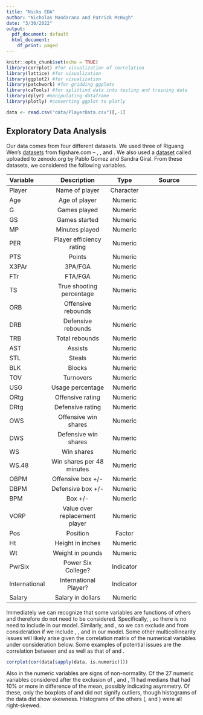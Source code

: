 ```yaml
---
title: "Nicks EDA"
author: "Nicholas Mandarano and Patrick McHugh"
date: "3/30/2022"
output:
  pdf_document: default
  html_document:
    df_print: paged
---
```


```r
knitr::opts_chunk$set(echo = TRUE)
library(corrplot) #for visualization of correlation
library(lattice) #for visualization
library(ggplot2) #for visualization
library(patchwork) #for gridding ggplots
library(caTools) #for splittind data into testing and training data
library(dplyr) #manipulating dataframe
library(plotly) #converting ggplot to plotly

data <- read.csv("data/PlayerData.csv")[,-1]
```

## Exploratory Data Analysis

Our data comes from four different datasets. We used three of Riguang Wen's [datasets](https://figshare.com/articles/dataset/NBA_data/5414170) from figshare.com -- \texttt{players cv}, \texttt{players salary}, and \texttt{players stat}. We also used a [dataset](https://zenodo.org/record/3750329#.YkT6YW7MJAe) called \texttt{NBA RS 2020-1950 Stats} uploaded to zenodo.org by Pablo Gomez and Sandra Giral. From these datasets, we considered the following variables.

| Variable      | Description               | Type          | Source                  |
|:--------------|:-------------------------:|:-------------:|:-----------------------:|
| Player        | Name of player            | Character     | \texttt{players stat}   |
| Age           | Age of player             | Numeric       | \texttt{players stat}   |
| G             | Games played              | Numeric       | \texttt{players stat}   |
| GS            | Games started             | Numeric       | \texttt{players stat}   |
| MP            | Minutes played            | Numeric       | \texttt{players stat}   |
| PER           | Player efficiency rating  | Numeric       | \texttt{players stat}   |
| PTS           | Points                    | Numeric       | \texttt{NBA RS 2020-1950 Stats} |
| X3PAr         | 3PA/FGA                   | Numeric       | \texttt{players stat}   |
| FTr           | FTA/FGA                   | Numeric       | \texttt{players stat}   |
| TS            | True shooting percentage  | Numeric       | \texttt{NBA RS 2020-1950 Stats} |
| ORB           | Offensive rebounds        | Numeric       | \texttt{players stat}   |
| DRB           | Defensive rebounds        | Numeric       | \texttt{players stat}   |
| TRB           | Total rebounds            | Numeric       | \texttt{players stat}   |
| AST           | Assists                   | Numeric       | \texttt{players stat}   |
| STL           | Steals                    | Numeric       | \texttt{players stat}   |
| BLK           | Blocks                    | Numeric       | \texttt{players stat}   |
| TOV           | Turnovers                 | Numeric       | \texttt{players stat}   |
| USG           | Usage percentage          | Numeric       | \texttt{players stat}   |
| ORtg          | Offensive rating          | Numeric       | \texttt{players stat}   |
| DRtg          | Defensive rating          | Numeric       | \texttt{players stat}   |
| OWS           | Offensive win shares      | Numeric       | \texttt{players stat}   |
| DWS           | Defensive win shares      | Numeric       | \texttt{players stat}   |
| WS            | Win shares                | Numeric       | \texttt{players stat}   |
| WS.48         | Win shares per 48 minutes | Numeric       | \texttt{players stat}   |
| OBPM          | Offensive box +/-         | Numeric       | \texttt{players stat}   |
| DBPM          | Defensive box +/-         | Numeric       | \texttt{players stat}   |
| BPM           | Box +/-                   | Numeric       | \texttt{players stat}   |
| VORP          | Value over replacement player | Numeric   | \texttt{players stat}   |
| Pos           | Position                  | Factor        | \texttt{players salary} |
| Ht            | Height in inches          | Numeric       | \texttt{players salary} |
| Wt            | Weight in pounds          | Numeric       | \texttt{players salary} |
| PwrSix        | Power Six College?        | Indicator     | \texttt{players cv}     |
| International | International Player?     | Indicator     | \texttt{players cv}     |
| Salary        | Salary in dollars         | Numeric       | \texttt{players salary}  |

Immediately we can recognize that some variables are functions of others and therefore do not need to be considered. Specifically, \texttt{BPM = OBPM + DBPM}, so there is no need to include \texttt{BPM} in our model. Similarly, \texttt{WS = OWS + DWS} and \texttt{TRB = ORB + DRB}, so we can exclude \texttt{WS} and \texttt{TRB} from consideration if we include \texttt{OWS}, \texttt{DWS}, \text{ORB} and \text{DRB} in our model. Some other multicollinearity issues will likely arise given the correlation matrix of the numerical variables under consideration below. Some examples of potential issues are the correlation between \texttt{WS} and \texttt{PER} as well as that of \texttt{MP} and \texttt{G}.

```r
corrplot(cor(data[sapply(data, is.numeric)]))
```

Also in the numeric variables are signs of non-normality. Of the 27 numeric variables considered after the exclusion of \texttt{BPM}, \texttt{WS} and \texttt{TRB}, 11 had medians that had 10% or more in difference of the mean, possibly indicating asymmetry. Of these, only the boxplots of \texttt{G} and \texttt{GS} did not signify outliers, though histograms of the data did show skewness. Histograms of the others (\texttt{FTr, ORB, AST, BLK, OWS, DWS, VORP, Salary}, and \texttt{PTS}) were all right-skewed.